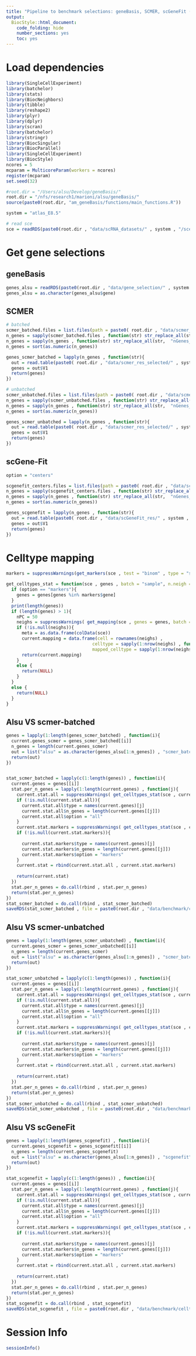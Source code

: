```yaml
---
title: "Pipeline to benchmark selections: geneBasis, SCMER, scGeneFit (marker selection) for cell score"
output:
  BiocStyle::html_document:
    code_folding: hide
    number_sections: yes
    toc: yes  
---
```

# Load dependencies

```r


library(SingleCellExperiment)
library(batchelor)
library(stats)
library(BiocNeighbors)
library(tibble)
library(reshape2)
library(plyr)
library(dplyr)
library(scran)
library(batchelor)
library(stringr)
library(BiocSingular)
library(BiocParallel)
library(SingleCellExperiment)
library(BiocStyle)
ncores = 5
mcparam = MulticoreParam(workers = ncores)
register(mcparam)
set.seed(32)

#root.dir = "/Users/alsu/Develop/geneBasis/"
root.dir = "/nfs/research1/marioni/alsu/geneBasis/"
source(paste0(root.dir, "am_geneBasis/functions/main_functions.R"))

system = "atlas_E8.5"

# read sce 
sce = readRDS(paste0(root.dir , "data/scRNA_datasets/" , system , "/sce_" , system , ".Rds"))


```


# Get gene selections

## geneBasis

```r

genes_alsu = readRDS(paste0(root.dir , "data/gene_selection/" , system , "/" , "gene_selection.Rds"))
genes_alsu = as.character(genes_alsu$gene)

```

## SCMER

```r


# batched
scmer_batched.files = list.files(path = paste0( root.dir , "data/scmer_res_selected/" , system , "/batched/" ))
n_genes = sapply(scmer_batched.files , function(str) str_replace_all(str,  ".txt" , ""))
n_genes = sapply(n_genes , function(str) str_replace_all(str,  "nGenes_" , ""))
n_genes = sort(as.numeric(n_genes))

genes_scmer_batched = lapply(n_genes , function(str){
  out = read.table(paste0( root.dir , "data/scmer_res_selected/" , system , "/batched/nGenes_" , str , ".txt") , header = F)
  genes = out$V1
  return(genes)
})

# unbatched
scmer_unbatched.files = list.files(path = paste0( root.dir , "data/scmer_res_selected/" , system , "/unbatched/" ))
n_genes = sapply(scmer_unbatched.files , function(str) str_replace_all(str,  ".txt" , ""))
n_genes = sapply(n_genes , function(str) str_replace_all(str,  "nGenes_" , ""))
n_genes = sort(as.numeric(n_genes))

genes_scmer_unbatched = lapply(n_genes , function(str){
  out = read.table(paste0( root.dir , "data/scmer_res_selected/" , system , "/unbatched/nGenes_" , str , ".txt") , header = F)
  genes = out$V1
  return(genes)
})


```

## scGene-Fit

```r


option = "centers"

scgenefit_centers.files = list.files(path = paste0( root.dir , "data/scGeneFit_res/" , system , "/" , option , "/" ))
n_genes = sapply(scgenefit_centers.files , function(str) str_replace_all(str,  ".txt" , ""))
n_genes = sapply(n_genes , function(str) str_replace_all(str,  "nGenes_" , ""))
n_genes = sort(as.numeric(n_genes))

genes_scgenefit = lapply(n_genes , function(str){
  out = read.table(paste0( root.dir , "data/scGeneFit_res/" , system , "/" , option , "/nGenes_" , str , ".txt") , header = F)
  genes = out$V1
  return(genes)
})


```

# Celltype mapping

```r


markers = suppressWarnings(get_markers(sce , test = "binom" , type = "some"))

get_celltypes_stat = function(sce , genes , batch = "sample", n.neigh = 5, option = "all"){
  if (option == "markers"){
    genes = genes[genes %in% markers$gene]
  }
  print(length(genes))
  if (length(genes) > 1){
    nPC = 50
    neighs = suppressWarnings( get_mapping(sce , genes = genes, batch = batch, n.neigh = n.neigh, nPC = nPC , get.dist = F , type = "together"))
    if (!is.null(neighs)){
      meta = as.data.frame(colData(sce))
      current.mapping = data.frame(cell = rownames(neighs) ,
                                 celltype = sapply(1:nrow(neighs) , function(i) meta$celltype[meta$cell == rownames(neighs)[i]]) ,
                                 mapped_celltype = sapply(1:nrow(neighs), function(i) getmode(meta$celltype[match(neighs[i,] , meta$cell)] , 1:n.neigh) ))
      return(current.mapping)
    }
    else {
      return(NULL)
    }
  }
  else {
    return(NULL)
  }
}


```

## Alsu VS scmer-batched

```r


genes = lapply(1:length(genes_scmer_batched) , function(i){
  current.genes_scmer = genes_scmer_batched[[i]]
  n_genes = length(current.genes_scmer)
  out = list("alsu" = as.character(genes_alsu[1:n_genes]) , "scmer_batched" = as.character(current.genes_scmer), "hvgs" = as.character(get_hvgs(sce , n_genes)) , "random" = sample(rownames(sce) , n_genes))
  return(out)
})


stat_scmer_batched = lapply(c(1:length(genes)) , function(i){
  current.genes = genes[[i]]
  stat.per_n_genes = lapply(1:length(current.genes) , function(j){
    current.stat.all = suppressWarnings( get_celltypes_stat(sce , current.genes[[j]] , batch = "sample", n.neigh = 10 , option = "all") )
    if (!is.null(current.stat.all)){
      current.stat.all$type = names(current.genes)[j]
      current.stat.all$n_genes = length(current.genes[[j]])
      current.stat.all$option = "all"
    }
    current.stat.markers = suppressWarnings( get_celltypes_stat(sce , current.genes[[j]] , batch = "sample", n.neigh = 10 , option = "markers") )
    if (!is.null(current.stat.markers)){
      
      current.stat.markers$type = names(current.genes)[j]
      current.stat.markers$n_genes = length(current.genes[[j]])
      current.stat.markers$option = "markers"
    }
    current.stat = rbind(current.stat.all , current.stat.markers)
    
    return(current.stat)
  })
  stat.per_n_genes = do.call(rbind , stat.per_n_genes)
  return(stat.per_n_genes)
})
stat_scmer_batched = do.call(rbind , stat_scmer_batched)
saveRDS(stat_scmer_batched , file = paste0(root.dir , "data/benchmark/celltype_classic/" , system , "/celltype_classic__scmer_batched.Rds"))


```

## Alsu VS scmer-unbatched

```r


genes = lapply(1:length(genes_scmer_unbatched) , function(i){
  current.genes_scmer = genes_scmer_unbatched[[i]]
  n_genes = length(current.genes_scmer)
  out = list("alsu" = as.character(genes_alsu[1:n_genes]) , "scmer_batched" = as.character(current.genes_scmer), "hvgs" = as.character(get_hvgs(sce , n_genes)) , "random" = sample(rownames(sce) , n_genes))
  return(out)
})

stat_scmer_unbatched = lapply(c(1:length(genes)) , function(i){
  current.genes = genes[[i]]
  stat.per_n_genes = lapply(1:length(current.genes) , function(j){
    current.stat.all = suppressWarnings( get_celltypes_stat(sce , current.genes[[j]] , batch = "sample", n.neigh = 10 , option = "all") )
    if (!is.null(current.stat.all)){
      current.stat.all$type = names(current.genes)[j]
      current.stat.all$n_genes = length(current.genes[[j]])
      current.stat.all$option = "all"
    }
    current.stat.markers = suppressWarnings( get_celltypes_stat(sce , current.genes[[j]] , batch = "sample", n.neigh = 10 , option = "markers") )
    if (!is.null(current.stat.markers)){
      
      current.stat.markers$type = names(current.genes)[j]
      current.stat.markers$n_genes = length(current.genes[[j]])
      current.stat.markers$option = "markers"
    }
    current.stat = rbind(current.stat.all , current.stat.markers)
    
    return(current.stat)
  })
  stat.per_n_genes = do.call(rbind , stat.per_n_genes)
  return(stat.per_n_genes)
})
stat_scmer_unbatched = do.call(rbind , stat_scmer_unbatched)
saveRDS(stat_scmer_unbatched , file = paste0(root.dir , "data/benchmark/celltype_classic/" , system , "/celltype_classic__scmer_unbatched.Rds"))


```

## Alsu VS scGeneFit

```r


genes = lapply(1:length(genes_scgenefit) , function(i){
  current.genes_scgenefit = genes_scgenefit[[i]]
  n_genes = length(current.genes_scgenefit)
  out = list("alsu" = as.character(genes_alsu[1:n_genes]) , "scgenefit" = as.character(current.genes_scgenefit), "hvgs" = as.character(get_hvgs(sce , n_genes)) , "random" = sample(rownames(sce) , n_genes))
  return(out)
})

stat_scgenefit = lapply(c(1:length(genes)) , function(i){
  current.genes = genes[[i]]
  stat.per_n_genes = lapply(1:length(current.genes) , function(j){
    current.stat.all = suppressWarnings( get_celltypes_stat(sce , current.genes[[j]] , batch = "sample", n.neigh = 10 , option = "all") )
    if (!is.null(current.stat.all)){
      current.stat.all$type = names(current.genes)[j]
      current.stat.all$n_genes = length(current.genes[[j]])
      current.stat.all$option = "all"
    }
    current.stat.markers = suppressWarnings( get_celltypes_stat(sce , current.genes[[j]] , batch = "sample", n.neigh = 10 , option = "markers") )
    if (!is.null(current.stat.markers)){
      
      current.stat.markers$type = names(current.genes)[j]
      current.stat.markers$n_genes = length(current.genes[[j]])
      current.stat.markers$option = "markers"
    }
    current.stat = rbind(current.stat.all , current.stat.markers)
    
    return(current.stat)
  })
  stat.per_n_genes = do.call(rbind , stat.per_n_genes)
  return(stat.per_n_genes)
})
stat_scgenefit = do.call(rbind , stat_scgenefit)
saveRDS(stat_scgenefit , file = paste0(root.dir , "data/benchmark/celltype_classic/" , system , "/celltype_classic__scgenefit.Rds"))


```


# Session Info

```r
sessionInfo()
```
